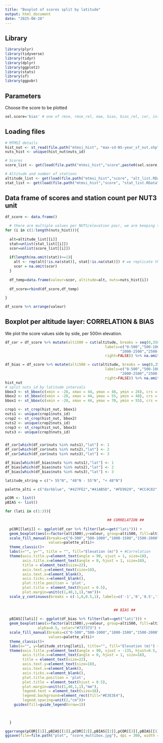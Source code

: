 ```yaml
---
title: "Boxplot of scores split by latitude"
output: html_document
date: "2025-08-28"
---
```



## Library

```r

library(plyr)
library(tidyverse)
library(tidyr)
library(dplyr)
library(ggplot2)
library(stats)
library(sf)
library(ggpubr)

```

## Parameters
Choose the score to be plotted

```r

sel.score='bias' # one of rmse, rmse_rel, mae, bias, bias_rel, cor, intcormed

```

## Loading files

```r

# MTMSI details
hist_nut <- st_read(file.path("mtmsi_hist", "max-sd-NS-year_sf_nut.shp")) # dataframe with dates
nuts_hist <- unique(hist_nut$nuts_id)

# Scores
score_list <- get(load(file.path("mtmsi_hist","score",paste0(sel.score,"_list.RData")))) # valeur par altitude pour chaque nuts

# Altitude and number of stations
altitude_list <- get(load(file.path("mtmsi_hist","score", "alt_list.RData"))) # valeur d'altitudes par nuts
stat_list <- get(load(file.path("mtmsi_hist","score", "stat_list.RData"))) # nb stations par altitude par nuts (nested list)

```

## Data frame of scores and station count per NUT3 unit

```r

df_score <- data.frame()
  
  # there are multiple values per NUTS/elevation pair, we are keeping them all
for (i in c(1:length(nuts_hist))){
    
  alt=altitude_list[[i]]
  stat=unlist(stat_list[[i]])
  scor=unlist(score_list[[i]])
    
  if(length(na.omit(stat))>=1){
    alt <- rep(alt[!is.na(stat)], stat[!is.na(stat)]) # we replicate the altitude values as there are mutliple score values
    scor = na.omit(scor)
  }
    
  df_temp=data.frame(valeur=scor, altitude=alt, nuts=nuts_hist[i])
    
  df_score=rbind(df_score,df_temp)
  
} 

df_score %>% arrange(valeur)

```

## Boxplot per altitude layer: CORRELATION & BIAS 
We plot the score values side by side, per 500m elevation.

```r

df_cor = df_score %>% mutate(alti500 = cut(altitude, breaks = seq(0,3500,500), 
                                              labels=c("0-500","500-1000","1000-1500","1500-2000",
                                                     "2000-2500","2500-3000","3000-3500"), 
                                              right=FALSE)) %>% na.omit() %>% mutate(lat=NA)

df_bias = df_score %>% mutate(alti500 = cut(altitude, breaks = seq(0,3500,500), 
                                              labels=c("0-500","500-1000","1000-1500","1500-2000",
                                                     "2000-2500","2500-3000","3000-3500"), 
                                              right=FALSE)) %>% na.omit() %>% mutate(lat=NA)
hist_nut
# split nuts_id by latitude intervals
bbox3 <- st_bbox(c(xmin = -28, xmax = 44, ymax = 48, ymin = 26), crs = st_crs(4326))
bbox2 <- st_bbox(c(xmin = -28, xmax = 44, ymax = 55, ymin = 48), crs = st_crs(4326))
bbox1 <- st_bbox(c(xmin = -28, xmax = 44, ymax = 70, ymin = 55), crs = st_crs(4326))

crop1 <- st_crop(hist_nut, bbox1)
nuts1 <- unique(crop1$nuts_id)
crop2 <- st_crop(hist_nut, bbox2)
nuts2 <- unique(crop2$nuts_id)
crop3 <- st_crop(hist_nut, bbox3)
nuts3 <- unique(crop3$nuts_id)


df_cor[which(df_cor$nuts %in% nuts1),"lat"] <- 1
df_cor[which(df_cor$nuts %in% nuts2),"lat"] <- 2
df_cor[which(df_cor$nuts %in% nuts3),"lat"] <- 3

df_bias[which(df_bias$nuts %in% nuts1),"lat"] <- 1
df_bias[which(df_bias$nuts %in% nuts2),"lat"] <- 2
df_bias[which(df_bias$nuts %in% nuts3),"lat"] <- 3

latitude_string = c("> 55°N", "48°N - 55°N", "< 48°N")

palette_alti = c("darkblue", "#427FE2","#41AB5D", "#FE9929", "#CC4C02", "#662506", "grey")

pCOR <- list()
pBIAS <- list()

for (lati in c(1:3)){

                                               ## CORRELATION ##
  
  pCOR[[lati]] <- ggplot(df_cor %>% filter(lat==get("lati"))) + 
  geom_boxplot(aes(x=factor(alti500),y=valeur, group=alti500, fill=alti500), show.legend = FALSE, alpha=0.5, color="#737373") +
  scale_fill_manual(breaks=c("0-500","500-1000","1000-1500","1500-2000","2000-2500","2500-3000","3000-3500"), 
                    values=palette_alti)+
  theme_classic()+
  labs(x="", y="", title = "", fill="Elevation (m)") + #Correlation
  theme(axis.title.y=element_text(angle = 90, vjust = 1, size=18), 
        axis.title.x=element_text(angle = 0, hjust = 1, size=18),
        title = element_text(size=22),
        axis.text.y=element_text(size=18),
        axis.text.x=element_blank(),
        axis.ticks.x=element_blank(),
        plot.title.position = 'plot',
        plot.title = element_text(hjust = 0.5),
        plot.margin=unit(c(1,40,1,1),"mm"))+
  scale_y_continuous(breaks = c(-1,0,0.5,1), labels=c('-1','0','0.5','1'))

  
                                                  ## BIAS ##
  
  pBIAS[[lati]] <- ggplot(df_bias %>% filter(lat==get("lati"))) + 
  geom_boxplot(aes(x=factor(alti500),y=valeur, group=alti500, fill=alti500), show.legend = TRUE, 
               alpha=0.5, color="#737373") +
  scale_fill_manual(breaks=c("0-500","500-1000","1000-1500","1500-2000","2000-2500","2500-3000","3000-3500"), 
                    values=palette_alti)+
  theme_classic()+
  labs(x="", y=latitude_string[lati], title="", fill="Elevation (m)") + # Bias (m)
  theme(axis.title.y=element_text(angle = 90, vjust = -135, hjust=0.5, size=25), 
        axis.title.x=element_text(angle = 0, hjust = 1, size=18),
        title = element_text(size=22),
        axis.text.y=element_text(size=18),
        axis.text.x=element_blank(),
        axis.ticks.x=element_blank(),
        plot.title.position = 'plot',
        plot.title = element_text(hjust = 0.5),
        plot.margin=unit(c(1,40,1,1),"mm"),
        legend.text = element_text(size=18),
        legend.background=element_rect(fill="#E3E3E4"),
        legend.spacing=unit(2,"cm"))+
    guides(fill=guide_legend(nrow=1))
    

  
  }

ggarrange(pCOR[[1]],pBIAS[[1]],pCOR[[2]],pBIAS[[2]],pCOR[[3]],pBIAS[[3]],ncol=2, nrow=3, common.legend = TRUE, legend="bottom")
ggsave(file=file.path("plot", "score_multibox.jpg"), dpi = 300, width = 23, height = 20)



```




